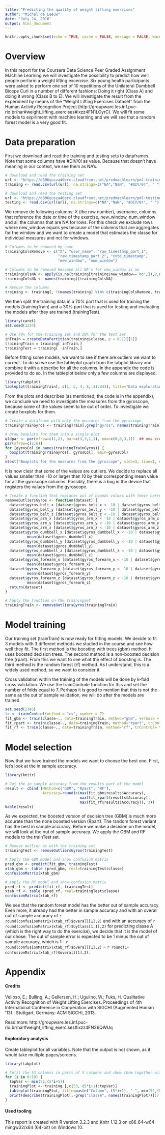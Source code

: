 ```yaml
---
title: "Predicting the quality of weight lifting exercises"
author: "Michel de Leeuw"
date: "July 24, 2016"
output: html_document
---
```


```r
knitr::opts_chunk$set(echo = TRUE, cache = FALSE, message = FALSE, warning = FALSE)
```

# Overview

In this report for the Coursera Data Science Peer Graded Assignment Machine Learning we will investigate the possibility to predict how well people perform a weight lifting excercise. Six young health participants were asked to perform one set of 10 repetitions of the Unilateral Dumbbell Biceps Curl in a number of different fashions: Doing it right (Class A) and doing it wrong (Class B to E). We will investigate the result from the experiment by means of the "Weight Lifting Exercises Dataset" from the Human Activity Recognition Project (http://groupware.les.inf.puc-rio.br/har#weight_lifting_exercises#ixzz4FN1LOyrC). We will fit some models to expiriment with machine learning and we will see that a random forest model is a very good fit.

# Data preparation

First we download and read the training and testing sets to dataframes. Note that some columns have #DIV/0! as value. Because that doesn't have meaning in our context, we see them as NA's.

```r
# download and read the training set 
url <- "https://d396qusza40orc.cloudfront.net/predmachlearn/pml-training.csv"
training <- read.csv(url(url), na.strings=c("NA","NaN", "#DIV/0!", " ") )

# download and read the testing set
url <- "https://d396qusza40orc.cloudfront.net/predmachlearn/pml-testing.csv"
testing <- read.csv(url(url), na.strings=c("NA","NaN", "#DIV/0!", " ") )
```

We remove de following columns: X (the row number), username, columns that reference the date or time of the exercise, new_window, num_window and all the columns that are NA for rows. For this check we exclude rows where new_window equals yes because of the columns that are aggregates for the window and we want to create a model that estimates the classe for individual measures and not for windows.

```r
# Columns to be removed by name 
trainingColsRemove <- c("X", "user_name", "raw_timestamp_part_1", 
                        "raw_timestamp_part_2", "cvtd_timestamp", 
                        "new_window", "num_window")

# Columns to be removed because all NA's for new_window is no
trainingColsNA <- apply(is.na(training[training$new_window=='no',]),2,all)
trainingColsNA <- names(training)[trainingColsNA] 

# Remove the columns
training <- training[, !(names(training) %in% c(trainingColsRemove, trainingColsNA))]
```

We then split the training data in a 70% part that is used for training the models (trainingTrain) and a 30% part that is used for testing and evaluating the models after they are trained (trainingTest).

```r
library(caret)
set.seed(1234) 

# Use 70% for the training set and 30% for the test set
inTrain = createDataPartition(training$classe, p = 0.7)[[1]]
trainingTrain = training[ inTrain,]
trainingTest = training[ -inTrain,]
```

Before fitting some models, we want to see if there are outliers we want to correct. To do so we use the tableplot graph from the tabplot library and combine it with a describe for all the columns. In the appendix the code is provided to do so. In the tableplot below only a few columns are displayed.

```r
library(tabplot)  
tableplot(trainingTrain[, c(1, 2, 4, 8, 31:34)], title="Data exploration", cex = 1.8)
```

From the plots and describes (as mentioned, the code is in the appendix), we conclude we need to investigate the measures from the gyroscope, because some of the values seem to be out of order. To investigate we create boxplots for them.

```r
# Create a dataframe with only the measures from the gyroscope
trainingTrainGyros <- trainingTrain[,grep("gyros", names(trainingTrain))]

# Draw boxplots for them into a single plot
oldpar <- par(mfrow=c(1,2), mar=c(3,3,1,1), oma=c(0,0,3,1))  ## oma creates space 
par(mfrow=c(2,6))  
for (gyrosCol in names(trainingTrainGyros)) {
  boxplot(trainingTrainGyros[, gyrosCol], main=gyrosCol)
}
mtext("Boxplots for the measures from the gyroscope", side=3, line=1, outer=TRUE, cex=1, font=1)
```

It is now clear that some of the values are outliers. We decide to replace all values smaller than -10 or larger than 10  by their corresponding mean value for all the gyroscope columns. Possibly, there is a bug in the device that registers the values from the gyroscope.

```r
# Create a function that replaces out of bounds values with their corresponding mean
removeOutliersGyros <- function(dataset) {
  dataset$gyros_belt_x [dataset$gyros_belt_x < -10 | dataset$gyros_belt_x > 10] <- mean(dataset$gyros_belt_x)
  dataset$gyros_belt_y [dataset$gyros_belt_y < -10 | dataset$gyros_belt_y > 10] <- mean(dataset$gyros_belt_y)
  dataset$gyros_belt_z [dataset$gyros_belt_z < -10 | dataset$gyros_belt_z > 10] <- mean(dataset$gyros_belt_z)
  dataset$gyros_arm_x [dataset$gyros_arm_x < -10 | dataset$gyros_arm_x > 10] <- mean(dataset$gyros_arm_x)
  dataset$gyros_arm_y [dataset$gyros_arm_y < -10 | dataset$gyros_arm_y > 10] <- mean(dataset$gyros_arm_y) 
  dataset$gyros_arm_z [dataset$gyros_arm_z < -10 | dataset$gyros_arm_z > 10] <- mean(dataset$gyros_arm_z)
  dataset$gyros_dumbbell_x [dataset$gyros_dumbbell_x < -10 | dataset$gyros_dumbbell_x > 10] <- 
          mean(dataset$gyros_dumbbell_x)
  dataset$gyros_dumbbell_y [dataset$gyros_dumbbell_y < -10 | dataset$gyros_dumbbell_y > 10] <- 
          mean(dataset$gyros_dumbbell_y)
  dataset$gyros_dumbbell_z [dataset$gyros_dumbbell_z < -10 | dataset$gyros_dumbbell_z > 10] <- 
          mean(dataset$gyros_dumbbell_z)
  dataset$gyros_forearm_x [dataset$gyros_forearm_x < -10 | dataset$gyros_forearm_x > 10] <- 
          mean(dataset$gyros_forearm_x)
  dataset$gyros_forearm_y [dataset$gyros_forearm_y < -10 | dataset$gyros_forearm_y > 10] <- 
          mean(dataset$gyros_forearm_y) 
  dataset$gyros_forearm_z [dataset$gyros_forearm_z < -10 | dataset$gyros_forearm_z > 10] <- 
          mean(dataset$gyros_forearm_z)
  return(dataset)
}

# Apply the function on the trainingset
trainingTrain <- removeOutliersGyros(trainingTrain)
```

# Model training

Our training set (trainTrain) is now ready for fitting models. We decide to fit 3 models with 3 different methods we studied in the course and see how well they fit. The first method is the boosting with trees (gbm) method. It uses boosted decision trees. The second method is a non-boosted decision tree (rpart). From this we want to see what the effect of boosting is. The third method is the random forest (rf) method. As I understand, this is a widely used method, so we want to consider it.

Cross validation within the training of the models will be done by k-fold cross validation. We use the trainControle function for this and set the number of folds equal to 7. Perhaps it is good to mention that this is not the same as the out of sample validation, we will do after the models are trained.

```r
set.seed(2345)
tc <- trainControl(method = "cv", number = 7)
fit_gbm <- train(classe~., data=trainingTrain, method="gbm", verbose = FALSE, trControl= tc)
fit_rpart <- train(classe~., data=trainingTrain, method="rpart", trControl= tc)
fit_rf <- train(classe~., data=trainingTrain, method="rf", trControl= tc)
```

# Model selection

Now that we have trained the models we want to choose the best one. First, let's look at the in sample accuracy.
```r
library(knitr)

# Get the in sample accuracy from the results part of the model
result <- cbind (Method=c("GBM", "Rpart", "RF"),
                 Accuracy=round(c(max(fit_gbm$results$Accuracy),
                                  max(fit_rpart$results$Accuracy),
                                  max(fit_rf$results$Accuracy)), 3))
kable(result)
```

As we expected, the boosted version of decision tree (GBM) is much more accurate than the none boosted version (Rpart). The random forest variant has the best in sample accuracy. Before we make a decision on the model, we will look at the out of sample accuracy. We apply the GBM and RF models to the trainTest set.

```r
# Remove outlier as with the training set
trainingTest <- removeOutliersGyros(trainingTest)

# Apply the GBM model and show confusion matrix
pred_gbm <- predict(fit_gbm, trainingTest)
xtab_gbm <- table (pred_gbm, real=trainingTest$classe)
confusionMatrix(xtab_gbm)

# Apply the RF model and show confusion matrix
pred_rf <- predict(fit_rf, trainingTest)
xtab_rf <- table (pred_rf, real=trainingTest$classe)
confusionMatrix(xtab_rf)
```

We see that the random forest model has the better out of sample accuracy. Even more, it already had the better in sample accuracy and with an overall out of sample accuracy of `r round(confusionMatrix(xtab_rf)$overall[1],2)` and with an accuracy of `r round(confusionMatrix(xtab_rf)$byClass[1,1],2)` for predicting classe A (which is the right way to do the exercise), we decide that it is the model of our chose. The out of sample error is expected to be 1 minus the out of sample accuracy, which is 1 - `r round(confusionMatrix(xtab_rf)$overall[1],2)` = `r round(1-confusionMatrix(xtab_rf)$overall[1],2)`.

# Appendix

#### Credits

Velloso, E.; Bulling, A.; Gellersen, H.; Ugulino, W.; Fuks, H. Qualitative Activity Recognition of Weight Lifting Exercises. Proceedings of 4th International Conference in Cooperation with SIGCHI (Augmented Human '13) . Stuttgart, Germany: ACM SIGCHI, 2013.

Read more: http://groupware.les.inf.puc-rio.br/har#weight_lifting_exercises#ixzz4FN26QWUq

#### Exploratory analysis

Create tableplot for all variables. Note that the output is not shown, as it would take multiple pages/screens.

```r
library(tabplot)

# Split the 53 columns in parts of 5 columns and show them together with the classe variable
for (i in 0:10) {
  topVar <- min(52,(5*i+5))
  trainingPlot <- training [,c(53, (5*i+1):topVar)]
  tableplot(trainingPlot, title=paste("Column", (5*i+1), "-", min(52,(5*i+5))), cex = 1.8)
  print(describe(trainingPlot[,-grep("classe", names(trainingPlot))]))
}
```

#### Used tooling
This report is created with R version 3.2.3 and Knitr 1.12.3 on x86_64-w64-mingw32/x64 (64-bit) on Windows 10.

